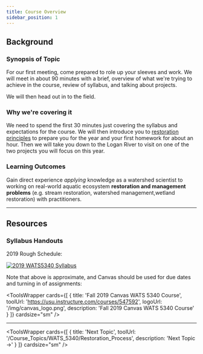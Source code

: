 ```yaml
---
title: Course Overview
sidebar_position: 1
---
```


## Background

### Synopsis of Topic
For our first meeting, come prepared to role up your sleeves and work. We will meet in about 90 minutes with a brief, overview of what we're trying to achieve in the course, review of syllabus, and talking about projects. 

We will then head out in to the field.   

### Why we're covering it
We need to spend the first 30 minutes just covering the syllabus and expectations for the course. We will then introduce you to [restoration principles](/Course_Topics/WATS_5340/Principles) to prepare you for the year and your first homework for about an hour. Then we will take you down to the Logan River to visit on one of the two projects you will focus on this year. 

### Learning Outcomes
Gain direct experience *applying* knowledge as a watershed scientist to working on real-world aquatic ecosystem **restoration and management problems** (e.g. stream restoration, watershed management,wetland restoration) with practitioners. 

------
## Resources

### Syllabus Handouts


2019 Rough Schedule:

[![2019 WATS5340 Syllabus](/img/specific/2019WATS5340-syllabus.png)](https://s3-us-west-2.amazonaws.com/etalweb.joewheaton.org/Courses/WATS5340/2019/WATS+5340+-+MRAE+Capstone+Syllabus+-+Fall+2019.pdf)

Note that above is approximate, and Canvas should be used for due dates and turning in of assignments:

<ToolsWrapper
  cards={[
	{
	  title: 'Fall 2019 Canvas WATS 5340 Course',
	  toolUrl: 'https://usu.instructure.com/courses/547592',
	  logoUrl: '/img/canvas_logo.png',
	  description: 'Fall 2019 Canvas WATS 5340 Course'
	}
  ]}
  cardsize="sm"
/>

-----

<ToolsWrapper
  cards={[
	{
	  title: 'Next Topic',
	  toolUrl: '/Course_Topics/WATS_5340/Restoration_Process',
	  description: 'Next Topic →'
	}
  ]}
  cardsize="sm"
/>
